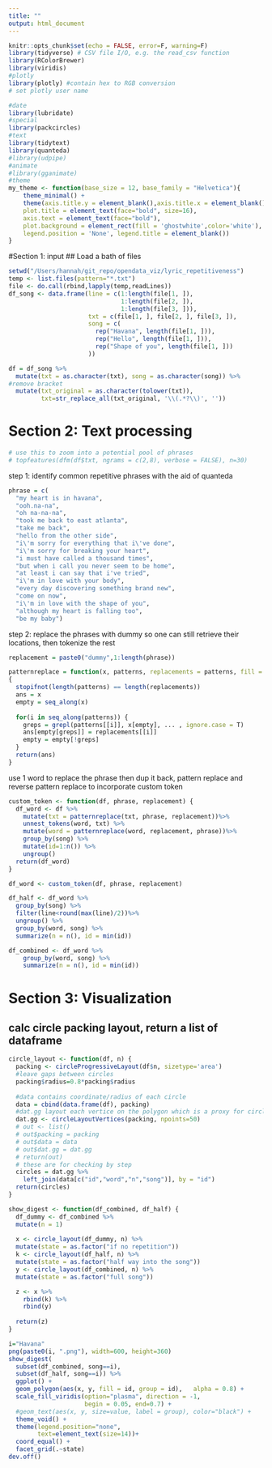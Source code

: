 ```yaml
---
title: ""
output: html_document
---
```


```r
knitr::opts_chunk$set(echo = FALSE, error=F, warning=F)
library(tidyverse) # CSV file I/O, e.g. the read_csv function
library(RColorBrewer)
library(viridis)
#plotly
library(plotly) #contain hex to RGB conversion
# set plotly user name

#date
library(lubridate)
#special
library(packcircles)
#text
library(tidytext)
library(quanteda)
#library(udpipe)
#animate
#library(gganimate)
#theme
my_theme <- function(base_size = 12, base_family = "Helvetica"){
    theme_minimal() +
    theme(axis.title.y = element_blank(),axis.title.x = element_blank(),
    plot.title = element_text(face="bold", size=16),
    axis.text = element_text(face="bold"),
    plot.background = element_rect(fill = 'ghostwhite',color='white'),
    legend.position = 'None', legend.title = element_blank())
}

```

#Section 1: input
## Load a bath of files
```r
setwd("/Users/hannah/git_repo/opendata_viz/lyric_repetitiveness")
temp <- list.files(pattern="*.txt")
file <- do.call(rbind,lapply(temp,readLines))
df_song <- data.frame(line = c(1:length(file[1, ]),
                               1:length(file[2, ]),
                               1:length(file[3, ])),
                      txt = c(file[1, ], file[2, ], file[3, ]),
                      song = c(
                        rep("Havana", length(file[1, ])),
                        rep("Hello", length(file[1, ])),
                        rep("Shape of you", length(file[1, ]))
                      ))
```



```r
df = df_song %>% 
  mutate(txt = as.character(txt), song = as.character(song)) %>%
#remove bracket
  mutate(txt_original = as.character(tolower(txt)),
         txt=str_replace_all(txt_original, '\\(.*?\\)', ''))
```

# Section 2: Text processing

```r
# use this to zoom into a potential pool of phrases
# topfeatures(dfm(df$txt, ngrams = c(2,8), verbose = FALSE), n=30)
```

step 1: identify common repetitive phrases with the aid of quanteda
```r
phrase = c(
  "my heart is in havana",
  "ooh.na-na",
  "oh na-na-na",
  "took me back to east atlanta",
  "take me back",
  "hello from the other side",
  "i\'m sorry for everything that i\'ve done",
  "i\'m sorry for breaking your heart",
  "i must have called a thousand times",
  "but when i call you never seem to be home",
  "at least i can say that i've tried",
  "i\'m in love with your body",
  "every day discovering something brand new",
  "come on now",
  "i\'m in love with the shape of you",
  "although my heart is falling too",
  "be my baby")
```

step 2: replace the phrases with dummy so one can still retrieve their locations, then tokenize the rest
```r
replacement = paste0("dummy",1:length(phrase))

patternreplace = function(x, patterns, replacements = patterns, fill = NA, ...)
{
  stopifnot(length(patterns) == length(replacements))
  ans = x  
  empty = seq_along(x)
  
  for(i in seq_along(patterns)) {
    greps = grepl(patterns[[i]], x[empty], ... , ignore.case = T)
    ans[empty[greps]] = replacements[[i]]  
    empty = empty[!greps]
  }
  return(ans)
}
```

use 1 word to replace the phrase then dup it back, pattern replace and reverse pattern replace to incorporate custom token

```r
custom_token <- function(df, phrase, replacement) {
  df_word <- df %>% 
    mutate(txt = patternreplace(txt, phrase, replacement))%>%
    unnest_tokens(word, txt) %>% 
    mutate(word = patternreplace(word, replacement, phrase))%>%
    group_by(song) %>%
    mutate(id=1:n()) %>%
    ungroup()
  return(df_word)
}

```

```r
df_word <- custom_token(df, phrase, replacement)

df_half <- df_word %>%
  group_by(song) %>%
  filter(line<round(max(line)/2))%>%
  ungroup() %>%
  group_by(word, song) %>%
  summarize(n = n(), id = min(id))

df_combined <- df_word %>%
    group_by(word, song) %>%
    summarize(n = n(), id = min(id))
```


# Section 3: Visualization
## calc circle packing layout, return a list of dataframe
```r
circle_layout <- function(df, n) {
  packing <- circleProgressiveLayout(df$n, sizetype='area')
  #leave gaps between circles
  packing$radius=0.8*packing$radius
  
  #data contains coordinate/radius of each circle
  data = cbind(data.frame(df), packing) 
  #dat.gg layout each vertice on the polygon which is a proxy for circle
  dat.gg <- circleLayoutVertices(packing, npoints=50)
  # out <- list()
  # out$packing = packing
  # out$data = data
  # out$dat.gg = dat.gg
  # return(out)
  # these are for checking by step
  circles = dat.gg %>% 
    left_join(data[c("id","word","n","song")], by = "id")
  return(circles)
}
```


```r
show_digest <- function(df_combined, df_half) {
  df_dummy <- df_combined %>% 
  mutate(n = 1)
  
  x <- circle_layout(df_dummy, n) %>% 
  mutate(state = as.factor("if no repetition"))
  k <- circle_layout(df_half, n) %>% 
  mutate(state = as.factor("half way into the song"))
  y <- circle_layout(df_combined, n) %>% 
  mutate(state = as.factor("full song"))

  z <- x %>%
    rbind(k) %>%
    rbind(y)
  
  return(z)
}
```


```r
i="Havana"
png(paste0(i, ".png"), width=600, height=360)
show_digest(
  subset(df_combined, song==i), 
  subset(df_half, song==i)) %>%
  ggplot() + 
  geom_polygon(aes(x, y, fill = id, group = id),   alpha = 0.8) +
  scale_fill_viridis(option="plasma", direction = -1, 
                     begin = 0.05, end=0.7) +
  #geom_text(aes(x, y, size=value, label = group), color="black") +
  theme_void() + 
  theme(legend.position="none",
        text=element_text(size=14))+ 
  coord_equal() + 
  facet_grid(.~state) 
dev.off()


```

